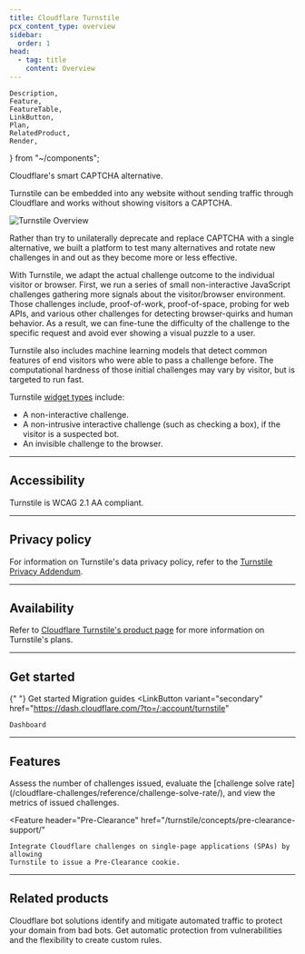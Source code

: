 ```yaml
---
title: Cloudflare Turnstile
pcx_content_type: overview
sidebar:
  order: 1
head:
  - tag: title
    content: Overview
---
```


	Description,
	Feature,
	FeatureTable,
	LinkButton,
	Plan,
	RelatedProduct,
	Render,
} from "~/components";

<Description>

Cloudflare's smart CAPTCHA alternative.

</Description>

Turnstile can be embedded into any website without sending traffic through Cloudflare and works without showing visitors a CAPTCHA.

![Turnstile Overview](~/assets/images/turnstile/turnstile-overview.png)

<Render file="challenge-behavior" />

Rather than try to unilaterally deprecate and replace CAPTCHA with a single alternative, we built a platform to test many alternatives and rotate new challenges in and out as they become more or less effective.

With Turnstile, we adapt the actual challenge outcome to the individual visitor or browser. First, we run a series of small non-interactive JavaScript challenges gathering more signals about the visitor/browser environment. Those challenges include, proof-of-work, proof-of-space, probing for web APIs, and various other challenges for detecting browser-quirks and human behavior. As a result, we can fine-tune the difficulty of the challenge to the specific request and avoid ever showing a visual puzzle to a user.

Turnstile also includes machine learning models that detect common features of end visitors who were able to pass a challenge before. The computational hardness of those initial challenges may vary by visitor, but is targeted to run fast.

Turnstile [widget types](/turnstile/concepts/widget/) include:

- A non-interactive challenge.
- A non-intrusive interactive challenge (such as checking a box), if the visitor is a suspected bot.
- An invisible challenge to the browser.

---

## Accessibility

Turnstile is WCAG 2.1 AA compliant.

---

## Privacy policy

For information on Turnstile's data privacy policy, refer to the [Turnstile Privacy Addendum](https://www.cloudflare.com/turnstile-privacy-policy/).

---

## Availability

<FeatureTable id="security.turnstile" />

Refer to [Cloudflare Turnstile's product page](https://www.cloudflare.com/products/turnstile/) for more information on Turnstile's plans.

---

## Get started

{" "}
<LinkButton variant="primary" href="/turnstile/get-started/">
	Get started
</LinkButton> <LinkButton variant="secondary" href="/turnstile/migration/">
	Migration guides
</LinkButton> <LinkButton
	variant="secondary"
	href="https://dash.cloudflare.com/?to=/:account/turnstile"
>
	Dashboard
</LinkButton>

---

## Features

<Feature header="Turnstile Analytics" href="/turnstile/turnstile-analytics/">
	Assess the number of challenges issued, evaluate the [challenge solve rate](/cloudflare-challenges/reference/challenge-solve-rate/), and
	view the metrics of issued challenges.
</Feature>

<Feature
	header="Pre-Clearance"
	href="/turnstile/concepts/pre-clearance-support/"
>
	Integrate Cloudflare challenges on single-page applications (SPAs) by allowing
	Turnstile to issue a Pre-Clearance cookie.
</Feature>

---

## Related products

<RelatedProduct header="Bots" href="/bots/" product="bots">
	Cloudflare bot solutions identify and mitigate automated traffic to protect
	your domain from bad bots.
</RelatedProduct>

<RelatedProduct header="WAF" href="/waf/" product="waf">
	Get automatic protection from vulnerabilities and the flexibility to create
	custom rules.
</RelatedProduct>

